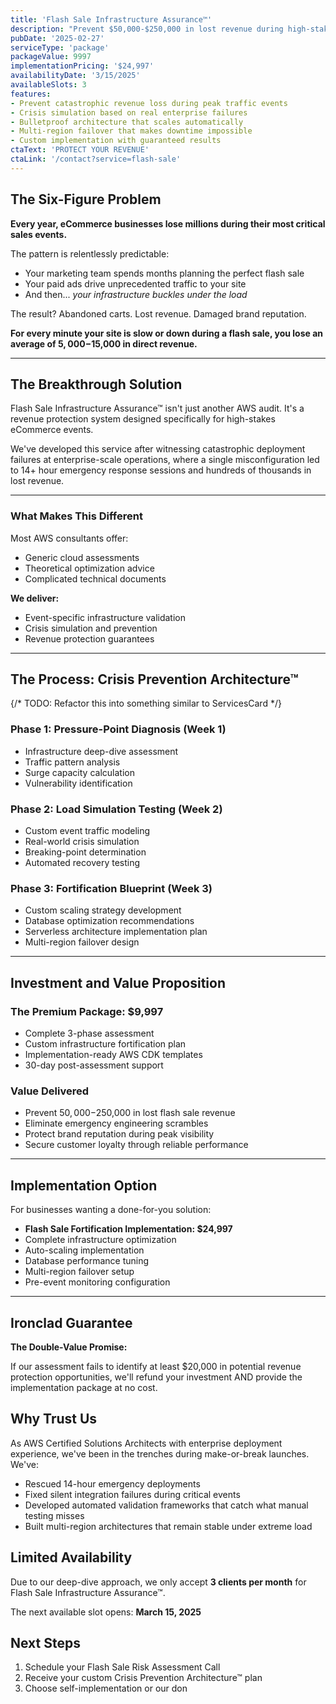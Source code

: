 ```yaml
---
title: 'Flash Sale Infrastructure Assurance™'
description: "Prevent $50,000-$250,000 in lost revenue during high-stakes eCommerce events with battle-tested AWS architecture that won't collapse when you need it most"
pubDate: '2025-02-27'
serviceType: 'package'
packageValue: 9997
implementationPricing: '$24,997'
availabilityDate: '3/15/2025'
availableSlots: 3
features:
- Prevent catastrophic revenue loss during peak traffic events
- Crisis simulation based on real enterprise failures
- Bulletproof architecture that scales automatically
- Multi-region failover that makes downtime impossible
- Custom implementation with guaranteed results
ctaText: 'PROTECT YOUR REVENUE'
ctaLink: '/contact?service=flash-sale'
---
```


## The Six-Figure Problem

**Every year, eCommerce businesses lose millions during their most critical sales events.**

The pattern is relentlessly predictable:
- Your marketing team spends months planning the perfect flash sale
- Your paid ads drive unprecedented traffic to your site
- And then... *your infrastructure buckles under the load*

The result? Abandoned carts. Lost revenue. Damaged brand reputation.

**For every minute your site is slow or down during a flash sale, you lose an average of $5,000-$15,000 in direct revenue.**

---

## The Breakthrough Solution

Flash Sale Infrastructure Assurance™ isn't just another AWS audit. It's a revenue protection system designed specifically for high-stakes eCommerce events.

We've developed this service after witnessing catastrophic deployment failures at enterprise-scale operations, where a single misconfiguration led to 14+ hour emergency response sessions and hundreds of thousands in lost revenue.

--- 
### What Makes This Different

Most AWS consultants offer:
- Generic cloud assessments
- Theoretical optimization advice
- Complicated technical documents

**We deliver:**
- Event-specific infrastructure validation
- Crisis simulation and prevention
- Revenue protection guarantees

---

## The Process: Crisis Prevention Architecture™

{/* TODO: Refactor this into something similar to ServicesCard */}
### Phase 1: Pressure-Point Diagnosis (Week 1)
- Infrastructure deep-dive assessment
- Traffic pattern analysis
- Surge capacity calculation
- Vulnerability identification

### Phase 2: Load Simulation Testing (Week 2)
- Custom event traffic modeling
- Real-world crisis simulation
- Breaking-point determination
- Automated recovery testing

### Phase 3: Fortification Blueprint (Week 3)
- Custom scaling strategy development
- Database optimization recommendations
- Serverless architecture implementation plan
- Multi-region failover design

---

## Investment and Value Proposition

### The Premium Package: $9,997
- Complete 3-phase assessment
- Custom infrastructure fortification plan
- Implementation-ready AWS CDK templates
- 30-day post-assessment support

### Value Delivered
- Prevent $50,000-$250,000 in lost flash sale revenue
- Eliminate emergency engineering scrambles
- Protect brand reputation during peak visibility
- Secure customer loyalty through reliable performance

---

## Implementation Option

For businesses wanting a done-for-you solution:
- **Flash Sale Fortification Implementation: $24,997**
- Complete infrastructure optimization
- Auto-scaling implementation
- Database performance tuning
- Multi-region failover setup
- Pre-event monitoring configuration

---

## Ironclad Guarantee

**The Double-Value Promise:**

If our assessment fails to identify at least $20,000 in potential revenue protection opportunities, we'll refund your investment AND provide the implementation package at no cost.

## Why Trust Us

As AWS Certified Solutions Architects with enterprise deployment experience, we've been in the trenches during make-or-break launches. We've:

- Rescued 14-hour emergency deployments
- Fixed silent integration failures during critical events
- Developed automated validation frameworks that catch what manual testing misses
- Built multi-region architectures that remain stable under extreme load

## Limited Availability

Due to our deep-dive approach, we only accept **3 clients per month** for Flash Sale Infrastructure Assurance™.

The next available slot opens: **March 15, 2025**

## Next Steps

1. Schedule your Flash Sale Risk Assessment Call
2. Receive your custom Crisis Prevention Architecture™ plan
3. Choose self-implementation or our don